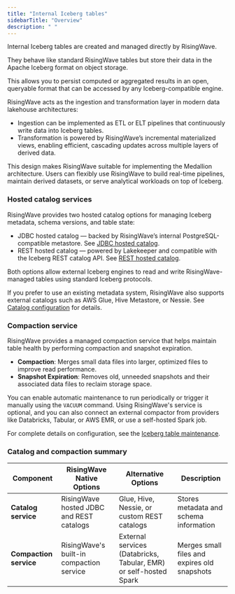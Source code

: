 ```yaml
---
title: "Internal Iceberg tables"
sidebarTitle: "Overview"
description: " "
---
```


Internal Iceberg tables are created and managed directly by RisingWave.

They behave like standard RisingWave tables but store their data in the Apache Iceberg format on object storage.

This allows you to persist computed or aggregated results in an open, queryable format that can be accessed by any Iceberg-compatible engine.

RisingWave acts as the ingestion and transformation layer in modern data lakehouse architectures:

- Ingestion can be implemented as ETL or ELT pipelines that continuously write data into Iceberg tables.
- Transformation is powered by RisingWave’s incremental materialized views, enabling efficient, cascading updates across multiple layers of derived data.

This design makes RisingWave suitable for implementing the Medallion architecture. Users can flexibly use RisingWave to build real-time pipelines, maintain derived datasets, or serve analytical workloads on top of Iceberg.

### Hosted catalog services

RisingWave provides two hosted catalog options for managing Iceberg metadata, schema versions, and table state:

- JDBC hosted catalog — backed by RisingWave’s internal PostgreSQL-compatible metastore. See [JDBC hosted catalog](/iceberg/hosted-catalog-jdbc).
- REST hosted catalog — powered by Lakekeeper and compatible with the Iceberg REST catalog API. See [REST hosted catalog](/iceberg/hosted-catalog-rest).

Both options allow external Iceberg engines to read and write RisingWave-managed tables using standard Iceberg protocols.

If you prefer to use an existing metadata system, RisingWave also supports external catalogs such as AWS Glue, Hive Metastore, or Nessie. See [Catalog configuration](/iceberg/catalogs) for details.

### Compaction service

RisingWave provides a managed compaction service that helps maintain table health by performing compaction and snapshot expiration.

- **Compaction**: Merges small data files into larger, optimized files to improve read performance.
- **Snapshot Expiration**: Removes old, unneeded snapshots and their associated data files to reclaim storage space.

You can enable automatic maintenance to run periodically or trigger it manually using the `VACUUM` command. Using RisingWave's service is optional, and you can also connect an external compactor from providers like Databricks, Tabular, or AWS EMR, or use a self-hosted Spark job.

For complete details on configuration, see the [Iceberg table maintenance](/iceberg/maintenance).

### Catalog and compaction summary

| Component | RisingWave Native Options | Alternative Options | Description |
| --- | --- | --- | --- |
| **Catalog service** | RisingWave hosted JDBC and REST catalogs | Glue, Hive, Nessie, or custom REST catalogs | Stores metadata and schema information |
| **Compaction service** | RisingWave's built-in compaction service | External services (Databricks, Tabular, EMR) or self-hosted Spark | Merges small files and expires old snapshots |

